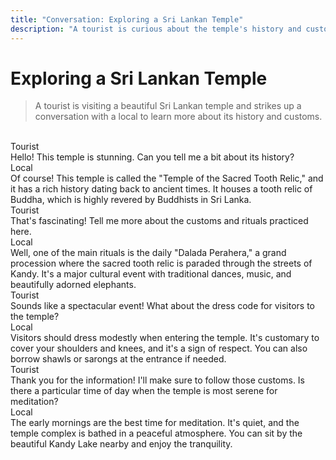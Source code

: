 ```yaml
---
title: "Conversation: Exploring a Sri Lankan Temple"
description: "A tourist is curious about the temple's history and customs."
---
```


# Exploring a Sri Lankan Temple

> A tourist is visiting a beautiful Sri Lankan temple and strikes up a conversation with a local to learn more about its history and customs.

<br/>

<div className="chat chat-start">
  <div className="chat-header">
    Tourist
  </div>
  <div className="chat-bubble text-xl bg-[#171717] text-white">Hello! This temple is stunning. Can you tell me a bit about its history?</div>
</div>
<div className="chat chat-end">
  <div className="chat-header">
    Local
  </div>
  <div className="chat-bubble text-xl bg-accent text-white">Of course! This temple is called the "Temple of the Sacred Tooth Relic," and it has a rich history dating back to ancient times. It houses a tooth relic of Buddha, which is highly revered by Buddhists in Sri Lanka.</div>
</div>
<div className="chat chat-start">
  <div className="chat-header">
    Tourist
  </div>
  <div className="chat-bubble text-xl bg-[#171717] text-white">That's fascinating! Tell me more about the customs and rituals practiced here.</div>
</div>
<div className="chat chat-end">
  <div className="chat-header">
    Local
  </div>
  <div className="chat-bubble text-xl bg-accent text-white">Well, one of the main rituals is the daily "Dalada Perahera," a grand procession where the sacred tooth relic is paraded through the streets of Kandy. It's a major cultural event with traditional dances, music, and beautifully adorned elephants.</div>
</div>
<div className="chat chat-start">
  <div className="chat-header">
    Tourist
  </div>
  <div className="chat-bubble text-xl bg-[#171717] text-white">Sounds like a spectacular event! What about the dress code for visitors to the temple?</div>
</div>
<div className="chat chat-end">
  <div className="chat-header">
    Local
  </div>
  <div className="chat-bubble text-xl bg-accent text-white">Visitors should dress modestly when entering the temple. It's customary to cover your shoulders and knees, and it's a sign of respect. You can also borrow shawls or sarongs at the entrance if needed.</div>
</div>
<div className="chat chat-start">
  <div className="chat-header">
    Tourist
  </div>
  <div className="chat-bubble text-xl bg-[#171717] text-white">Thank you for the information! I'll make sure to follow those customs. Is there a particular time of day when the temple is most serene for meditation?</div>
</div>
<div className="chat chat-end">
  <div className="chat-header">
    Local
  </div>
  <div className="chat-bubble text-xl bg-accent text-white">The early mornings are the best time for meditation. It's quiet, and the temple complex is bathed in a peaceful atmosphere. You can sit by the beautiful Kandy Lake nearby and enjoy the tranquility.</div>
</div>